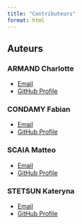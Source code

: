 ```yaml
---
title: "Contributeurs"
format: html
---
```


## Auteurs

### **ARMAND Charlotte**
- [Email](mailto:charlotte.armand@etu.umontpellier.fr)
- [GitHub Profile](https://github.com/CharlotteARMAND)

### **CONDAMY Fabian**
- [Email](mailto:fabian.condamy@etu.umontpellier.fr)
- [GitHub Profile](https://github.com/FabianCondamy)

### **SCAIA Matteo**
- [Email](mailto:matteo.scaia@etu.umontpellier.fr)
- [GitHub Profile](https://github.com/mscaia)

### **STETSUN Kateryna**
- [Email](mailto:kateryna.stetsun@etu.umontpellier.fr)
- [GitHub Profile](https://github.com/KatyaStetsun)